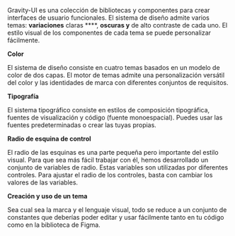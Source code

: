Gravity-UI es una colección de bibliotecas y componentes para crear interfaces de usuario funcionales. El sistema de diseño admite varios temas: **variaciones** claras ****, **oscuras y** de alto contraste de cada uno. El estilo visual de los componentes de cada tema se puede personalizar fácilmente.

**Color**

El sistema de diseño consiste en cuatro temas basados en un modelo de color de dos capas. El motor de temas admite una personalización versátil del color y las identidades de marca con diferentes conjuntos de requisitos.

**Tipografía**

El sistema tipográfico consiste en estilos de composición tipográfica, fuentes de visualización y código (fuente monoespacial). Puedes usar las fuentes predeterminadas o crear las tuyas propias.

**Radio de esquina de control**

El radio de las esquinas es una parte pequeña pero importante del estilo visual. Para que sea más fácil trabajar con él, hemos desarrollado un conjunto de variables de radio. Estas variables son utilizadas por diferentes controles. Para ajustar el radio de los controles, basta con cambiar los valores de las variables.

**Creación y uso de un tema**

Sea cual sea la marca y el lenguaje visual, todo se reduce a un conjunto de constantes que deberías poder editar y usar fácilmente tanto en tu código como en la biblioteca de Figma.